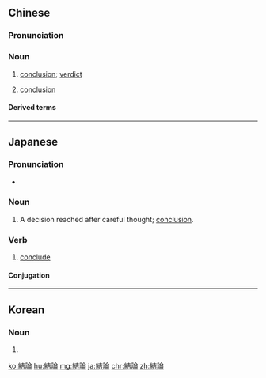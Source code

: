 {{also|结论}}
==Chinese==
{{zh-forms|s=结论}}

===Pronunciation===
{{zh-pron
|m=jiélùn
|c=git3 leon6
|h=pfs=kiet-lun
|mn=kiat-lūn
|cat=n
}}

===Noun===
{{zh-noun}}

# [[conclusion]]; [[verdict]]
#: {{zh-x|得出 結論|''to reach a '''conclusion'''''}}
# {{qualifier|logical}} [[conclusion]] {{gloss|of a [[syllogism]]}}

====Derived terms====
{{zh-der|下結論}}

{{zh-cat|Elementary}}

----

==Japanese==
{{ja-kanjitab|けつ|ろん|yomi=on}}

===Pronunciation===
* {{ja-pron|けつろん|yomi=o}}

===Noun===
{{ja-noun|けつろん}}

# A decision reached after careful thought; [[conclusion]].

===Verb===
{{ja-verb-suru|tr=intrans|けつろん}}

# [[conclude]]

====Conjugation====
{{ja-suru|けつろん}}
----
==Korean==
{{ko-hanjatab}}

===Noun===
{{ko-noun|hj|hangeul=결론}}

# {{hanja form of|결론}}

[[ko:結論]]
[[hu:結論]]
[[mg:結論]]
[[ja:結論]]
[[chr:結論]]
[[zh:結論]]